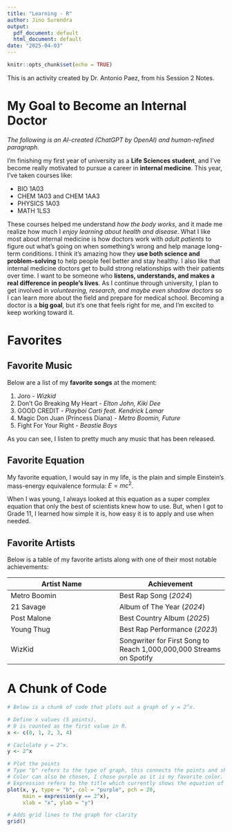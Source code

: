 ```yaml
---
title: "Learning - R"
author: Jino Surendra
output:
  pdf_document: default
  html_document: default
date: "2025-04-03"
---
```


```r
knitr::opts_chunk$set(echo = TRUE)
```



This is an activity created by Dr. Antonio Paez, from his Session 2 Notes.

# My Goal to Become an Internal Doctor

*The following is an AI-created (ChatGPT by OpenAI) and human-refined paragraph.*

I’m finishing my first year of university as a **Life Sciences student**, and I’ve become really motivated to pursue a career in **internal medicine**. This year, I’ve taken courses like:

- BIO 1A03
- CHEM 1A03 and CHEM 1AA3
- PHYSICS 1A03
- MATH 1LS3

These courses helped me understand *how the body works*, and it made me realize how much I *enjoy learning about health and disease*. What I like most about internal medicine is how doctors work with *adult patients* to figure out what’s going on when something’s wrong and help manage long-term conditions. I think it’s amazing how they **use both science and problem-solving** to help people feel better and stay healthy. I also like that internal medicine doctors get to build strong relationships with their patients over time. I want to be someone who **listens, understands, and makes a real difference in people’s lives**. As I continue through university, I plan to get involved in *volunteering, research, and maybe even shadow doctors* so I can learn more about the field and prepare for medical school. Becoming a doctor is a **big goal**, but it’s one that feels right for me, and I’m excited to keep working toward it.

# Favorites

## Favorite Music

Below are a list of my **favorite songs** at the moment:

1. Joro - *Wizkid*
2. Don't Go Breaking My Heart - *Elton John, Kiki Dee*
3. GOOD CREDIT - *Playboi Carti feat. Kendrick Lamar*
4. Magic Don Juan (Princess Diana) - *Metro Boomin, Future*
5. Fight For Your Right - *Beastie Boys*

As you can see, I listen to pretty much any music that has been released.

## Favorite Equation

My favorite equation, I would say in my life, is the plain and simple Einstein’s mass-energy equivalence formula: $E = mc^2$. 

When I was young, I always looked at this equation as a super complex equation that only the best of scientists knew how to use. But, when I got to Grade 11, I learned how simple it is, how easy it is to apply and use when needed.

## Favorite Artists

Below is a table of my favorite artists along with one of their most notable achievements:

Artist Name | Achievement
- | -
Metro Boomin | Best Rap Song (*2024*)
21 Savage | Album of The Year (*2024*)
Post Malone | Best Country Album (*2025*)
Young Thug | Best Rap Performance (*2023*)
WizKid | Songwriter for First Song to Reach 1,000,000,000 Streams on Spotify

# A Chunk of Code

```r

# Below is a chunk of code that plots out a graph of y = 2^x.

# Define x values (5 points).
# 0 is counted as the first value in R.
x <- c(0, 1, 2, 3, 4)

# Caclulate y = 2^x.
y <- 2^x

# Plot the points
# Type "b" refers to the type of graph, this connects the points and shows dots.
# Color can also be chosen, I chose purple as it is my favorite color.
# Expression refers to the title which currently shows the equation of the graph.
plot(x, y, type = "b", col = "purple", pch = 20,
     main = expression(y == 2^x),
     xlab = "x", ylab = "y")

# Adds grid lines to the graph for clarity
grid()


```

